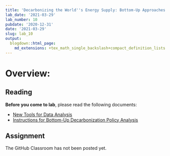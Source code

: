```yaml
---
title: 'Decarbonizing the World''s Energy Supply: Bottom-Up Approaches'
lab_date: '2021-03-29'
lab_number: 10
pubdate: '2020-12-31'
date: '2021-03-29'
slug: lab_10
output:
  blogdown::html_page:
    md_extensions: +tex_math_single_backslash+compact_definition_lists
---
```


# Overview:

## Reading

**Before you come to lab**, please read the following documents:

* [New Tools for Data Analysis](/lab_docs/lab_10_new_tools){target="_blank"}
* [Instructions for Bottom-Up Decarbonization Policy Analysis](/lab_docs/lab_10_instructions){target="_blank"}

## Assignment

The GitHub Classroom has not been posted yet.
